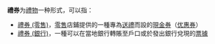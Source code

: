 '''禮券'''为[[禮物|禮物]]一种形式，可以指：
* [[禮券_(零售)|禮券 (零售)]]，[[零售|零售]]店鋪提供的一種專為[[送禮|送禮]]而設的[[現金券|現金券]]（[[优惠券|优惠券]]）
* [[禮券_(銀行)|禮券 (銀行)]]，一種可以在當地銀行轉賬至戶口或於發出銀行兌現的[[票據|票據]]

{{disambig|CAT=二字消歧义}}